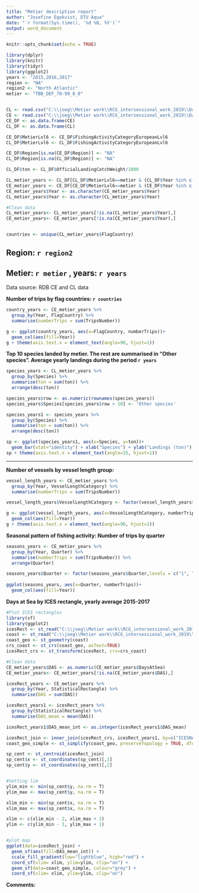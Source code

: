 ```yaml
---
title: "Metier description report"
author: "Josefine Egekvist, DTU Aqua"
date: "`r format(Sys.time(), '%d %B, %Y')`"
output: word_document
---
```



```r
knitr::opts_chunk$set(echo = TRUE)
```



```r
library(dplyr)
library(knitr)
library(tidyr)
library(ggplot2)
years <- "2015,2016,2017"
region <- "NA"
region2 <- "North Atlantic"
metier <- "TBB_DEF_70-99_0_0"


CL <- read.csv("C:\\joeg\\Metier work\\RCG_intersessional_work_2019\\Data\\CL Landing 2009-2018.csv",header=T,sep = ";",stringsAsFactors = FALSE)
CE <- read.csv("C:\\joeg\\Metier work\\RCG_intersessional_work_2019\\Data\\CE Effort 2009-2018.csv",header=T,sep = ";",stringsAsFactors = FALSE)
CE_DF <- as.data.frame(CE)
CL_DF <- as.data.frame(CL)

CE_DF$MetierLvl6 <- CE_DF$FishingActivityCategoryEuropeanLvl6
CL_DF$MetierLvl6 <- CL_DF$FishingActivityCategoryEuropeanLvl6

CE_DF$Region[is.na(CE_DF$Region)] <- "NA"
CL_DF$Region[is.na(CL_DF$Region)] <- "NA"

CL_DF$ton <- CL_DF$OfficialLandingCatchWeight/1000

CL_metier_years <- CL_DF[CL_DF$MetierLvl6==metier & (CL_DF$Year %in% c(2015,2016,2017)) & CL_DF$Region==region,]
CE_metier_years <- CE_DF[CE_DF$MetierLvl6==metier & (CE_DF$Year %in% c(2015,2016,2017)) & CE_DF$Region==region,]
CE_metier_years$Year <- as.character(CE_metier_years$Year)
CL_metier_years$Year <- as.character(CL_metier_years$Year)

#Clean data
CL_metier_years<- CL_metier_years[!is.na(CL_metier_years$Year),]
CE_metier_years<- CE_metier_years[!is.na(CE_metier_years$Year),]


countries <- unique(CL_metier_years$FlagCountry)
```

## Region: `r region2`
## Metier: `r metier` , years: `r years`

Data source: RDB CE and CL data

**Number of trips by flag countries: `r countries`**


```r
country_years <- CE_metier_years %>%
  group_by(Year, FlagCountry) %>%
  summarise(numberTrips = sum(TripsNumber)) 

g <- ggplot(country_years, aes(x=FlagCountry, numberTrips))+
  geom_col(aes(fill=Year))
g + theme(axis.text.x = element_text(angle=90, hjust=1))

```
 
**Top 10 species landed by metier. The rest are summarised in "Other species". Average yearly landings during the period `r years`**
```r
species_years <- CL_metier_years %>%
  group_by(Species) %>%
  summarise(ton = sum(ton)) %>%
  arrange(desc(ton))

species_years$row <- as.numeric(rownames(species_years))
species_years$Species[species_years$row > 10] <- 'Other species'

species_years1 <- species_years %>%
  group_by(Species) %>%
  summarise(ton = sum(ton)) %>%
  arrange(desc(ton))

sp <- ggplot(species_years1, aes(x=Species, y=ton))+
  geom_bar(stat="identity") + xlab("Species") + ylab("Landings (ton)") 
sp + theme(axis.text.x = element_text(angle=35, hjust=1))
```

--------------------------------------

**Number of vessels by vessel length group: **

```r
vessel_length_years <- CE_metier_years %>%
  group_by(Year, VesselLengthCategory) %>%
  summarise(numberTrips = sum(TripsNumber)) 

vessel_length_years$VesselLengthCategory <- factor(vessel_length_years$VesselLengthCategory,levels = c("<8","8-10","<10", "10-<12", "12-<18", "18-<24", "24-<40",">40"))

g <- ggplot(vessel_length_years, aes(x=VesselLengthCategory, numberTrips))+
  geom_col(aes(fill=Year))
g + theme(axis.text.x = element_text(angle=90, hjust=1))

```


**Seasonal pattern of fishing activity: Number of trips by quarter **

```r

seasons_years <- CE_metier_years %>%
  group_by(Year, Quarter) %>%
  summarise(numberTrips = sum(TripsNumber)) %>%
  arrange(Quarter)

seasons_years$Quarter <- factor(seasons_years$Quarter,levels = c("1", "2", "3", "4")) 
 
ggplot(seasons_years, aes(x=Quarter, numberTrips))+
  geom_col(aes(fill=Year))

```

**Days at Sea by ICES rectangle, yearly average 2015-2017**
```r
#Plot ICES rectangles
library(sf)
library(ggplot2)
icesRect <- st_read("C:\\joeg\\Metier work\\RCG_intersessional_work_2019\\Data\\Geodata\\ices_squares.shp", quiet=TRUE)
coast <- st_read("C:\\joeg\\Metier work\\RCG_intersessional_work_2019\\Data\\Geodata\\Kystlinie.shp", quiet=TRUE)
coast_geo <- st_geometry(coast)
crs_coast <- st_crs(coast_geo, asText=TRUE)
icesRect_crs <- st_transform(icesRect, crs=crs_coast) 

#Clean data
CE_metier_years$DAS <- as.numeric(CE_metier_years$DaysAtSea)
CE_metier_years<- CE_metier_years[!is.na(CE_metier_years$DAS),]

icesRect_years <- CE_metier_years %>%
  group_by(Year, StatisticalRectangle) %>%
  summarise(DAS = sum(DAS))

icesRect_years1 <- icesRect_years %>%
  group_by(StatisticalRectangle) %>%
  summarise(DAS_mean = mean(DAS))

icesRect_years1$DAS_mean_int <- as.integer(icesRect_years1$DAS_mean)

icesRect_join <- inner_join(icesRect_crs, icesRect_years1, by=c("ICESNAME" = "StatisticalRectangle"))
coast_geo_simple <- st_simplify(coast_geo, preserveTopology = TRUE, dTolerance = 100)

sp_cent <- st_centroid(icesRect_join)
sp_cent$x <- st_coordinates(sp_cent)[,1]
sp_cent$y <- st_coordinates(sp_cent)[,2]


#Setting lim
ylim_min <- min(sp_cent$y, na.rm = T)
ylim_max <- max(sp_cent$y, na.rm = T)

xlim_min <- min(sp_cent$x, na.rm = T)
xlim_max <- max(sp_cent$x, na.rm = T)

xlim <- c(xlim_min - 2, xlim_max + 2)
ylim <- c(ylim_min - 1, ylim_max + 1)


#plot map
ggplot(data=icesRect_join) +
  geom_sf(aes(fill=DAS_mean_int)) +
  scale_fill_gradient(low="lightblue", high="red") +
  coord_sf(xlim= xlim, ylim=ylim, clip="on") +
  geom_sf(data=coast_geo_simple, colour="grey") +
  coord_sf(xlim= xlim, ylim=ylim, clip="on")

```


**Comments: **


